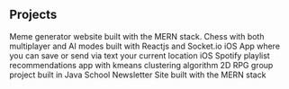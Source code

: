 ## Projects

<ProjectCard title="Memegen" link=" http://memegens.cf/" bg="linear-gradient(to right, #D4145A 0%, #FBB03B 100%)">
Meme generator website built with the MERN stack.
</ProjectCard>

<ProjectCard title="ChessPvp" link=" https://github.com/tabareslorenzo/chesspvp" bg="linear-gradient(to left, #D4145A 0%, #FBB03B 100%)">
Chess with both multiplayer and AI modes built with Reactjs and Socket.io
</ProjectCard>

<ProjectCard title="SendMyLocation" link=" https://github.com/tabareslorenzo/SendMyLocation" bg="linear-gradient(to right, #D4145A 0%, #FBB03B 100%)">
iOS App where you can save or send via text your current location
</ProjectCard>

<ProjectCard title="SpotifyRecommendations" link=" https://github.com/tabareslorenzo/SpotifyRecommendations" bg="linear-gradient(to right, #D4145A 0%, #FBB03B 100%)">
iOS Spotify playlist recommendations app with kmeans clustering algorithm
</ProjectCard>

<ProjectCard title="The Hype RPG" link=" https://github.com/callumjago/Iteration2" bg="linear-gradient(to right, #D4145A 0%, #FBB03B 100%)">
2D RPG group project built in Java
</ProjectCard>

<ProjectCard title="Education Exploration Website" link=" https://github.com/Group6c/SchoolNotesMagazine" bg="linear-gradient(to right, #D4145A 0%, #FBB03B 100%)">
School Newsletter Site built with the MERN stack
</ProjectCard>
